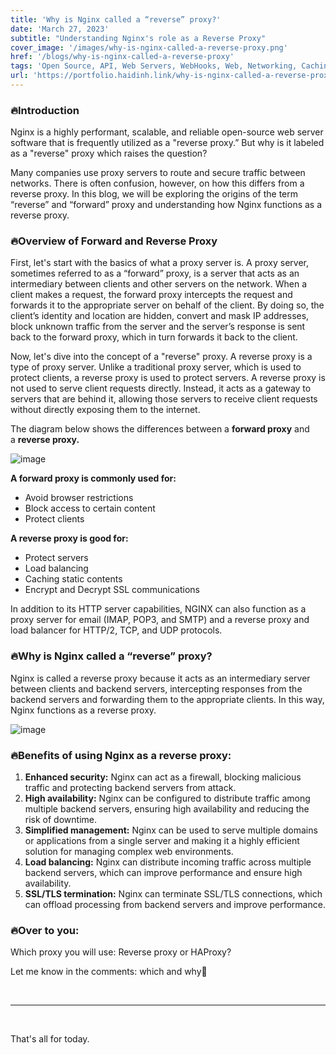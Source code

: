 ```yaml
---
title: 'Why is Nginx called a “reverse” proxy?'
date: 'March 27, 2023'
subtitle: "Understanding Nginx's role as a Reverse Proxy"
cover_image: '/images/why-is-nginx-called-a-reverse-proxy.png'
href: '/blogs/why-is-nginx-called-a-reverse-proxy'
tags: 'Open Source, API, Web Servers, WebHooks, Web, Networking, Caching, Load Balancer, Proxy Server'
url: 'https://portfolio.haidinh.link/why-is-nginx-called-a-reverse-proxy'
---
```


### 🔥**Introduction**

Nginx is a highly performant, scalable, and reliable open-source web server software that is frequently utilized as a "reverse proxy.” But why is it labeled as a "reverse" proxy which raises the question?

Many companies use proxy servers to route and secure traffic between networks. There is often confusion, however, on how this differs from a reverse proxy. In this blog, we will be exploring the origins of the term “reverse” and “forward” proxy and understanding how Nginx functions as a reverse proxy.

### 🔥**Overview of Forward and Reverse Proxy**

First, let's start with the basics of what a proxy server is. A proxy server, sometimes referred to as a “forward” proxy, is a server that acts as an intermediary between clients and other servers on the network. When a client makes a request, the forward proxy intercepts the request and forwards it to the appropriate server on behalf of the client. By doing so, the client’s identity and location are hidden, convert and mask IP addresses, block unknown traffic from the server and the server’s response is sent back to the forward proxy, which in turn forwards it back to the client.

Now, let's dive into the concept of a "reverse" proxy. A reverse proxy is a type of proxy server. Unlike a traditional proxy server, which is used to protect clients, a reverse proxy is used to protect servers. A reverse proxy is not used to serve client requests directly. Instead, it acts as a gateway to servers that are behind it, allowing those servers to receive client requests without directly exposing them to the internet.

The diagram below shows the differences between a **forward proxy** and a **reverse proxy.**

![image](https://user-images.githubusercontent.com/76895975/228149345-fdbee27e-5628-40a9-9798-83663af68055.png)

**A forward proxy is commonly used for:**

- Avoid browser restrictions
- Block access to certain content
- Protect clients

**A reverse proxy is good for:**

- Protect servers
- Load balancing
- Caching static contents
- Encrypt and Decrypt SSL communications

In addition to its HTTP server capabilities, NGINX can also function as a proxy server for email (IMAP, POP3, and SMTP) and a reverse proxy and load balancer for HTTP/2, TCP, and UDP protocols.

### 🔥**Why is Nginx called a “reverse” proxy?**

Nginx is called a reverse proxy because it acts as an intermediary server between clients and backend servers, intercepting responses from the backend servers and forwarding them to the appropriate clients. In this way, Nginx functions as a reverse proxy.

![image](https://user-images.githubusercontent.com/76895975/228149289-7627a407-ef54-497c-bd43-b037dd00a19b.png)

### 🔥Benefits of using Nginx as a reverse proxy:

1. **Enhanced security:** Nginx can act as a firewall, blocking malicious traffic and protecting backend servers from attack.
2. **High availability:** Nginx can be configured to distribute traffic among multiple backend servers, ensuring high availability and reducing the risk of downtime.
3. **Simplified management:** Nginx can be used to serve multiple domains or applications from a single server and making it a highly efficient solution for managing complex web environments.
4. **Load balancing:** Nginx can distribute incoming traffic across multiple backend servers, which can improve performance and ensure high availability.
5. **SSL/TLS termination:** Nginx can terminate SSL/TLS connections, which can offload processing from backend servers and improve performance.

### 🔥Over to you:

Which proxy you will use: Reverse proxy or HAProxy?

Let me know in the comments: which and why🤔

&nbsp;
&nbsp;

---

&nbsp;
&nbsp;

That's all for today.
